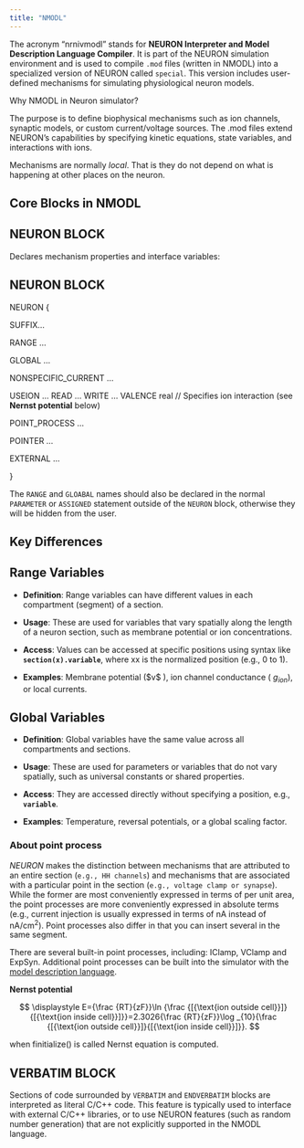 ```yaml
---
title: "NMODL"
---
```


The acronym "nrnivmodl" stands for **NEURON Interpreter and Model Description Language Compiler**. It is part of the NEURON simulation environment and is used to compile `.mod` files (written in NMODL) into a specialized version of NEURON called `special`. This version includes user-defined mechanisms for simulating physiological neuron models.

Why NMODL in Neuron simulator?

The purpose is to define biophysical mechanisms such as ion channels, synaptic models, or custom current/voltage sources. The .mod files extend NEURON's capabilities by specifying kinetic equations, state variables, and interactions with ions.

Mechanisms are normally *local*. That is they do not depend on what is happening at other places on the neuron.

## Core Blocks in NMODL

## NEURON BLOCK

Declares mechanism properties and interface variables:

::: {.callout-note icon="false"}
## NEURON BLOCK

NEURON {

SUFFIX...

RANGE ...

GLOBAL ...

NONSPECIFIC_CURRENT ...

USEION ... READ ... WRITE ... VALENCE real // Specifies ion interaction (see **Nernst potential** below)

POINT_PROCESS ...

POINTER ...

EXTERNAL ...

}
:::

The `RANGE` and `GLOABAL` names should also be declared in the normal `PARAMETER` or `ASSIGNED` statement outside of the `NEURON` block, otherwise they will be hidden from the user.

## **Key Differences**

## **Range Variables**

-   **Definition**: Range variables can have different values in each compartment (segment) of a section.

-   **Usage**: These are used for variables that vary spatially along the length of a neuron section, such as membrane potential or ion concentrations.

-   **Access**: Values can be accessed at specific positions using syntax like **`section(x).variable`**, where xx is the normalized position (e.g., 0 to 1).

-   **Examples**: Membrane potential (\$v\$ ), ion channel conductance ( $g_{ion}$), or local currents.

## **Global Variables**

-   **Definition**: Global variables have the same value across all compartments and sections.

-   **Usage**: These are used for parameters or variables that do not vary spatially, such as universal constants or shared properties.

-   **Access**: They are accessed directly without specifying a position, e.g., **`variable`**.

-   **Examples**: Temperature, reversal potentials, or a global scaling factor.

### About point process

*NEURON* makes the distinction between mechanisms that are attributed to an entire section (`e.g., HH channels`) and mechanisms that are associated with a particular point in the section (`e.g., voltage clamp or synapse`). While the former are most conveniently expressed in terms of per unit area, the point processes are more conveniently expressed in absolute terms (e.g., current injection is usually expressed in terms of nA instead of nA/cm^2^). Point processes also differ in that you can insert several in the same segment.

There are several built-in point processes, including: IClamp, VClamp and ExpSyn. Additional point processes can be built into the simulator with the [model description language](https://web.mit.edu/neuron_v7.4/nrntuthtml/tutorial/tutD.html).

**Nernst potential**

$$
\displaystyle E={\frac {RT}{zF}}\ln {\frac {[{\text{ion outside cell}}]}{[{\text{ion inside cell}}]}}=2.3026{\frac {RT}{zF}}\log _{10}{\frac {[{\text{ion outside cell}}]}{[{\text{ion inside cell}}]}}.
$$

when finitialize() is called Nernst equation is computed.

## VERBATIM BLOCK

Sections of code surrounded by `VERBATIM` and `ENDVERBATIM` blocks are interpreted as literal C/C++ code. This feature is typically used to interface with external C/C++ libraries, or to use NEURON features (such as random number generation) that are not explicitly supported in the NMODL language.
